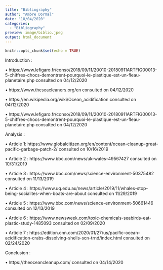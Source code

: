 ```yaml
---
title: "Bibliography"
author: "Ambre Dormal"
date: "18/04/2020"
categories:
  - "Bibliography"
preview: image/biblio.jpeg
output: html_document
---
```


```r
knitr::opts_chunk$set(echo = TRUE)
```

Introduction :

•	https://www.lefigaro.fr/conso/2018/09/11/20010-20180911ARTFIG00013-5-chiffres-chocs-demontrent-pourquoi-le-plastique-est-un-fleau-planetaire.php   consulted on 04/12/2020

•	https://www.theseacleaners.org/en   consulted on 04/12/2020  

•	https://en.wikipedia.org/wiki/Ocean_acidification   consulted on 04/12/2020     
 
•	https://www.lefigaro.fr/conso/2018/09/11/20010-20180911ARTFIG00013-5-chiffres-chocs-demontrent-pourquoi-le-plastique-est-un-fleau-planetaire.php   consulted on 04/12/2020

Analysis : 

•	Article 1: https://www.globalcitizen.org/en/content/ocean-cleanup-great-pacific-garbage-patch-2/   consulted on 10/16/2019

•	Article 2 : https://www.bbc.com/news/uk-wales-49567427   consulted on 10/31/2019

•	Article 3 : https://www.bbc.com/news/science-environment-50375482   consulted on 11/13/2019

•	Article 4 : https://www.uq.edu.au/news/article/2019/11/whales-stop-being-socialites-when-boats-are-about   consulted on 11/29/2019  

•	Article 5 : https://www.bbc.com/news/science-environment-50661449   consulted on 12/13/2019  

•	Article 6 : https://www.newsweek.com/toxic-chemicals-seabirds-eat-plastic-study-1485093   consulted on 02/09/2020  

•	Article 7 : https://edition.cnn.com/2020/01/27/us/pacific-ocean-acidification-crabs-dissolving-shells-scn-trnd/index.html   consulted on 02/24/2020 


Conclusion :

•	https://theoceancleanup.com/   consulted on 04/14/2020
